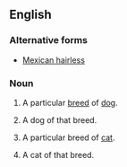 ==English==

===Alternative forms===
*[[Mexican hairless]]

===Noun===
{{en-noun|head=[[Mexican]] [[hairless|Hairless]]|~|es}}<!-- 'Mexican Hairlesses' has only 50 Google hits -->

# {{context|uncountable|lang=en}} A particular [[breed]] of [[dog]].
# {{context|countable|lang=en}} A dog of that breed.
# {{context|uncountable|lang=en}} A particular breed of [[cat]].
# {{context|countable|lang=en}} A cat of that breed.